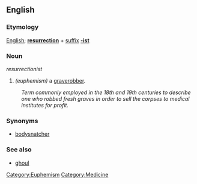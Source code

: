 ==English==
===Etymology===
[[English]]; '''[[resurrection]]''' + [[suffix]] '''[[-ist]]'''

===Noun===
''resurrectionist''

# ''(euphemism)'' a [[graverobber]]. 
:''Term commonly employed in the 18th and 19th centuries to describe one who robbed fresh graves in order to sell the corpses to medical institutes for profit.''

===Synonyms===
* [[bodysnatcher]]

===See also===
* [[ghoul]]


[[Category:Euphemism]]
[[Category:Medicine]]